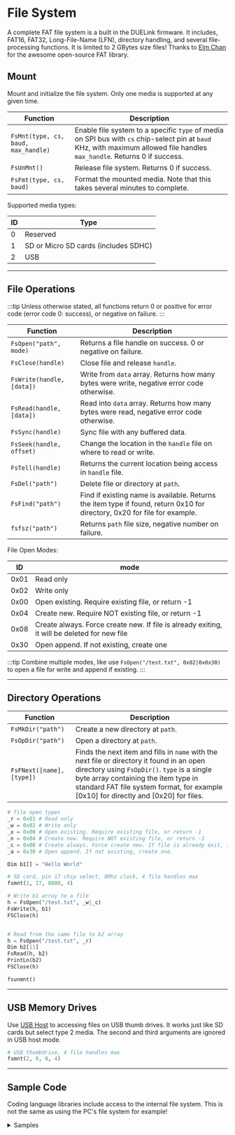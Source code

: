 
# File System

A complete FAT file system is a built in the DUELink firmware. It includes, FAT16, FAT32, Long-File-Name (LFN), directory handling, and several file-processing functions. It is limited to 2 GBytes size files! Thanks to [Elm Chan](http://elm-chan.org/docs/fat_e.html) for the awesome open-source FAT library.

## Mount

Mount and initialize the file system. Only one media is supported at any given time.

| Function                            | Description                                                                                                                                                                |
| ----------------- | ----------------------------- |
| `FsMnt(type, cs, baud, max_handle)` | Enable file system to a specific `type` of media on SPI bus with `cs` chip-select pin at `baud` KHz, with maximum allowed file handles `max_handle`. Returns 0 if success. |
| `FsUnMnt()`                         | Release file system. Returns 0 if success.                                                                                                                                 |
| `FsFmt(type, cs, baud)`             | Format the mounted media. Note that this takes several minutes to complete.                                                                                                |

Supported media types:

| ID  | Type                                 |
| --- | ------------------------------------ |
| 0   | Reserved                             |
| 1   | SD or Micro SD cards (includes SDHC) |
| 2   | USB                                  |

---

## File Operations

:::tip
Unless otherwise stated, all functions return 0 or positive for error code (error code 0: success), or negative on failure.
:::

| Function                  | Description                                                                                                               |
| ------------------------- | ------------------------------------------------------------------------------------------------------------------------- |
| `FsOpen("path", mode)`    | Returns a file handle on success. 0 or negative on failure.                                                               |
| `FsClose(handle)`         | Close file and release `handle`.                                                                                          |
| `FsWrite(handle, [data])` | Write from `data` array. Returns how many bytes were write, negative error code otherwise.                                |
| `FsRead(handle, [data])`  | Read into `data` array. Returns how many bytes were read, negative error code otherwise.                                  |
| `FsSync(handle)`          | Sync file with any buffered data.                                                                                         |
| `FsSeek(handle, offset)`  | Change the location in the `handle` file on where to read or write.                                                       |
| `FsTell(handle)`          | Returns the current location being access in `handle` file.                                                               |
| `FsDel("path")`           | Delete file or directory at `path`.                                                                                       |
| `FsFind("path")`          | Find if existing name is available. Returns the item type if found, return 0x10 for directory, 0x20 for file for example. |
| `fsfsz("path")`           | Returns `path` file size, negative number on failure.                                                                     |

File Open Modes:

| ID | mode
| --- | ---
| 0x01 | Read only
| 0x02 | Write only
| 0x00 | Open existing. Require existing file, or return -1
| 0x04 | Create new. Require NOT existing file, or return -1
| 0x08 | Create always. Force create new. If file is already exiting, it will be deleted for new file
| 0x30 | Open append. If not existing, create one

:::tip
Combine multiple modes, like use `FsOpen("/test.txt", 0x02|0x0x30)` to open a file for write and append if existing.
:::

---

## Directory Operations

| Function                  | Description                                                                                                                                                                                                                                                               |
| ------------------------- | ------------------------------------------------------------------------------------------------------------------------------------------------------------------------------------------------------------------------------------------------------------------------- |
| `FsMkDir("path")`         | Create a new directory at `path`.                                                                                                                                                                                                                                         |
| `FsOpDir("path")`         | Open a directory at `path`.                                                                                                                                                                                                                                               |
| `FsFNext([name], [type])` | Finds the next item and fills in `name` with the next file or directory it found in an open directory using `FsOpDir()`. `type` is a single byte array containing the item type in standard FAT file system format, for example [0x10] for directly and [0x20] for files. |


```py
# file open types
_r = 0x01 # Read only
_w = 0x02 # Write only
_x = 0x00 # Open existing. Require existing file, or return -1
_n = 0x04 # Create new. Require NOT existing file, or return -1
_c = 0x08 # Create always. Force create new. If file is already exit, it will be deleted for new file.
_a = 0x30 # Open append. If not existing, create one.

Dim b1[] = "Hello World"

# SD card, pin 17 chip select, 8Mhz clock, 4 file handles max
fsmnt(1, 17, 8000, 4)

# Write b1 array to a file
h = FsOpen("/test.txt", _w|_c)
FsWrite(h, b1)
FSClose(h)


# Read from the same file to b2 array
h = FsOpen("/test.txt", _r)
Dim b2[11]
FsRead(h, b2)
PrintLn(b2)
FSClose(h)

fsunmnt()
```

---

## USB Memory Drives

Use  [USB Host](../products/stusbhost-b) to accessing files on USB thumb drives. It works just like SD cards but select type 2 media. The second and third arguments are ignored in USB host mode.

```py
# USB thumbdrive, 4 file handles max
fsmnt(2, 0, 0, 4)
```

---

## Sample Code

Coding language libraries include access to the internal file system. This is not the same as using the PC's file system for example!

<details>
  <summary>Samples</summary>
<Tabs groupid="language" queryString="show"
  values={[
    {label: 'Script', value: 'script'},
    {label: 'Python', value: 'py'},
    {label: 'MicroPython', value: 'micropy'},
    {label: 'JavaScript', value: 'js'},
    {label: '.NET', value: 'dotnet'},
    {label: 'Arduino', value: 'arduino'},

]}>
<TabItem value="script">
```py
# Mount SD card, pin 17 chip select, 8Mhz clock, 4 file handles max
fsmnt(1, 17, 8000, 4)

# open file test.txt to write, mode (0x02 | 0x08)
_h = FsOpen("/test.txt", 0x2|0x8)

# write 4 bytes to handle h
_w = FsWrite_(h, [1,2,3,4])

# close handle
FSClose(_h)
```
</TabItem>
<TabItem value="py">
```py
# Mount SD card, pin 17 chip select, 8Mhz clock, 4 file handles max
duelink.FileSystem.Mount(1, 17, 8000, 4)

# open file test.txt to write, mode (0x02 | 0x08)
h = duelink.FileSystem.Open("/test.txt", 0x02 | 0x08 )

# write 4 bytes to handle h
wrote = duelink.FileSystem.Write(h, [1,2,3,4])

# close handle
duelink.FileSystem.Close(h)
```
</TabItem>
<TabItem value="js">
```js
// Mount SD card, pin 17 chip select, 8Mhz clock, 4 file handles max
await duelink.FileSystem.Mount(1, 17, 8000, 4)

// open file test.txt to write, mode (0x02 | 0x08)
let h = await duelink.FileSystem.Open("/test.txt", 0x02 | 0x08 )

// write 4 bytes to handle h
let wrote = await duelink.FileSystem.Write(h, [1,2,3,4])

// close handle
await duelink.FileSystem.Close(h)

```
</TabItem>
<TabItem value="arduino">
```cpp
// Mount SD card, pin 17 chip select, 8Mhz clock, 4 file handles max
duelink.FileSystem.Mount(1, 17, 8000, 4);

// open file test.txt to write, mode (0x02 | 0x08)
int h = duelink.FileSystem.Open("/test.txt", 0x02 | 0x08 );

// write 4 bytes to handle h
byte data[4] = {1,2,3,4};
int wrote = duelink.FileSystem.Write(h, data,4);

// close handle
duelink.FileSystem.Close(h);
```
</TabItem>
<TabItem value="micropy">
```py
# Mount SD card, pin 17 chip select, 8Mhz clock, 4 file handles max
duelink.FileSystem.Mount(1, 17, 8000, 4)

# open file test.txt to write, mode (0x02 | 0x08)
h = duelink.FileSystem.Open("/test.txt", 0x02 | 0x08 )

# write 4 bytes to handle h
wrote = duelink.FileSystem.Write(h, [1,2,3,4])

# close handle
duelink.FileSystem.Close(h)
```
</TabItem>
<TabItem value="dotnet">
```cs
// Mount SD card, pin 17 chip select, 8Mhz clock, 4 file handles max
duelink.FileSystem.Mount(1, 17, 8000, 4);

// open file test.txt to write, mode (0x02 | 0x08)
var h = duelink.FileSystem.Open("/test.txt", 0x02 | 0x08 );

// write 4 bytes to handle h
var wrote = duelink.FileSystem.Write(h, new byte[1,2,3,4]);

// close handle
duelink.FileSystem.Close(h);
```
</TabItem>
</Tabs>
</details>


